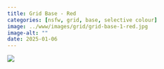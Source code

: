 ```yaml
---
title: Grid Base - Red
categories: [nsfw, grid, base, selective colour]
image: ../www/images/grid/grid-base-1-red.jpg
image-alt: ""
date: 2025-01-06
---
```



![](../www/images/grid/grid-base-1-red.jpg)

